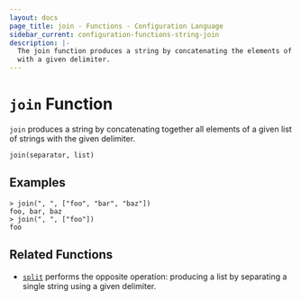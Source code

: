 ```yaml
---
layout: docs
page_title: join - Functions - Configuration Language
sidebar_current: configuration-functions-string-join
description: |-
  The join function produces a string by concatenating the elements of a list
  with a given delimiter.
---
```


# `join` Function

`join` produces a string by concatenating together all elements of a given
list of strings with the given delimiter.

```hcl
join(separator, list)
```

## Examples

```
> join(", ", ["foo", "bar", "baz"])
foo, bar, baz
> join(", ", ["foo"])
foo
```

## Related Functions

- [`split`](./split.html) performs the opposite operation: producing a list
  by separating a single string using a given delimiter.
